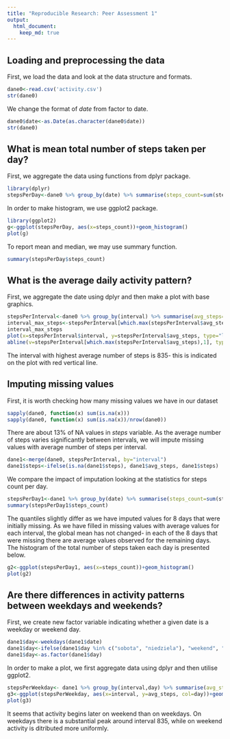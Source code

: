 ---
title: "Reproducible Research: Peer Assessment 1"
output: 
  html_document:
    keep_md: true
---

## Loading and preprocessing the data

First, we load the data and look at the data structure and formats.
```{r}
dane0<-read.csv('activity.csv')
str(dane0)
```

We change the format of *date* from factor to date.
```{r}
dane0$date<-as.Date(as.character(dane0$date))
str(dane0)
```

## What is mean total number of steps taken per day?
First, we aggregate the data using functions from dplyr package.

```{r, warning=FALSE, message=FALSE}
library(dplyr)
stepsPerDay<-dane0 %>% group_by(date) %>% summarise(steps_count=sum(steps))
```

In order to make histogram, we use ggplot2 package.
```{r, warning=FALSE, message=FALSE, fig.height=4, fig.align='center'}
library(ggplot2)
g<-ggplot(stepsPerDay, aes(x=steps_count))+geom_histogram()
plot(g)
```

To report mean and median, we may use summary function.
```{r}
summary(stepsPerDay$steps_count)
```

## What is the average daily activity pattern?
First, we aggregate the date using dplyr and then make a plot with base graphics.
```{r, warning=FALSE, fig.height=4, fig.align='center'}
stepsPerInterval<-dane0 %>% group_by(interval) %>% summarise(avg_steps=mean(steps, na.rm=TRUE))
interval_max_steps<-stepsPerInterval[which.max(stepsPerInterval$avg_steps),1]
interval_max_steps
plot(x=stepsPerInterval$interval, y=stepsPerInterval$avg_steps, type="l")
abline(v=stepsPerInterval[which.max(stepsPerInterval$avg_steps),1], type="l", col="red")
```
The interval with highest average number of steps is 835- this is indicated on the plot with red vertical line.

## Imputing missing values
First, it is worth checking how many missing values we have in our dataset
```{r}
sapply(dane0, function(x) sum(is.na(x)))
sapply(dane0, function(x) sum(is.na(x))/nrow(dane0))
```
There are about 13% of NA values in *steps* variable. As the average number of steps varies significantly between intervals, we will impute missing values with average number of steps per interval.

```{r}
dane1<-merge(dane0, stepsPerInterval, by="interval")
dane1$steps<-ifelse(is.na(dane1$steps), dane1$avg_steps, dane1$steps)
```

We compare the impact of imputation looking at the statistics for steps count per day.

```{r}
stepsPerDay1<-dane1 %>% group_by(date) %>% summarise(steps_count=sum(steps))
summary(stepsPerDay1$steps_count)
```
The quantiles slightly differ as we have imputed values for 8 days that were initially missing. As we have filled in missing values with average values for each interval, the global mean has not changed- in each of the 8 days that were missing there are average values observed for the remaining days. The histogram of the total number of steps taken each day is presented below.

```{r, warning=FALSE, message=FALSE, fig.height=4, fig.align='center'}
g2<-ggplot(stepsPerDay1, aes(x=steps_count))+geom_histogram()
plot(g2)
```

## Are there differences in activity patterns between weekdays and weekends?
First, we create new factor variable indicating whether a given date is a weekday or weekend day.

```{r}
dane1$day<-weekdays(dane1$date)
dane1$day<-ifelse(dane1$day %in% c("sobota", "niedziela"), "weekend", "weekday")
dane1$day<-as.factor(dane1$day)
```

In order to make a plot, we first aggregate data using dplyr and then utilise ggplot2.

```{r, fig.align='center', fig.height=4}
stepsPerWeekday<- dane1 %>% group_by(interval,day) %>% summarise(avg_steps=mean(steps))
g3<-ggplot(stepsPerWeekday, aes(x=interval, y=avg_steps, col=day))+geom_line(lwd=1)+facet_grid(day~.)
plot(g3)
```
It seems that activity begins later on weekend than on weekdays. On weekdays there is a substantial peak around interval 835, while on weekend activity is ditributed more uniformly.





